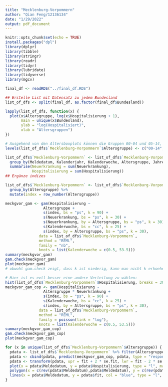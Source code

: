 ```yaml
---
title: "Mecklenburg-Vorpommern"
author: "Qian Feng/12136134"
date: "1/29/2022"
output: pdf_document
---
```


```r
knitr::opts_chunk$set(echo = TRUE)
install.packages("dpl")
library(dplyr)
library(tibble)
library(stringr)
library(readr)
library(tidyr)
library(lubridate)
library(tidyverse)
library(mgcv)
```

```r
final_df <- readRDS("../final_df.RDS")

## Erstelle List mit Datensatz zu jedem Bundesland
list_of_dfs <- split(final_df, as.factor(final_df$Bundesland))
```

```r
lapply(list_of_dfs, function(x) {
  plot(x$Altersgruppe, log(x$Hospitalisierung + 1), 
       main = unique(x$Bundesland),
       ylab = "log(Hospitalisiert)",
       xlab = "Altersgruppen")
})
```

```r
# Ausgehend von den Altersboxplots können die Gruppen 00-04 und 05-14, 35-59 und 60-79 zusammengeführt werden
levels(list_of_dfs$`Mecklenburg-Vorpommern`$Altersgruppe) <- c("00-14", "00-14", "15-34", "35-79","35-79","80+")

list_of_dfs$`Mecklenburg-Vorpommern` <- list_of_dfs$`Mecklenburg-Vorpommern` %>%
  group_by(Meldedatum, Kalenderjahr, Kalenderwoche, Altersgruppe, Jahreszeit) %>%
  summarise(Neuerkrankung = sum(Neuerkrankung),
            Hospitalisierung = sum(Hospitalisierung))
## Ergänze indizes

list_of_dfs$`Mecklenburg-Vorpommern` <- list_of_dfs$`Mecklenburg-Vorpommern` %>%
  group_by(Altersgruppe) %>%
  mutate(index = row_number(Altersgruppe))

meckgvor_gam <- gam(Hospitalisierung ~
                 Altersgruppe +
                 s(index, bs = "ps", k = 90) + 
                 s(Neuerkrankung, bs = "ps", k = 30) +
                 s(Neuerkrankung, by = Altersgruppe, bs = "ps", k = 30) +
                 s(Kalenderwoche, bs = "cc", k = 25) +
                 s(index, by = Altersgruppe, bs = "ps", k = 30),
               data = list_of_dfs$`Mecklenburg-Vorpommern`,
               method = "REML",
               family = "nb",
               knots = list(Kalenderwoche = c(0.5, 53.5)))
summary(meckgvor_gam)
gam.check(meckgvor_gam)
plot(meckgvor_gam)
# obwohl gam.check zeigt, dass k ist niederig, kann man nicht k erhoehen weiter, denn wenn man k erhoeht, dann gibt es warning. Deviance explained = 97.8% und die Grafik unten ist gut.

# Hier ist es evtl besser eine andere Verteilung zu wählen:
hist(list_of_dfs$`Mecklenburg-Vorpommern`$Hospitalisierung, breaks = 30)
meckgvor_gam_cop <- gam(Hospitalisierung ~
                 Altersgruppe * Neuerkrankung +
                 s(index, bs = "ps", k = 90) + 
                 s(Kalenderwoche, bs = "cc", k = 25) +
                 s(index, by = Altersgruppe, bs = "ps", k = 30),
               data = list_of_dfs$`Mecklenburg-Vorpommern`,
               method = "REML",
               family = poisson(link = "log"),
               knots = list(Kalenderwoche = c(0.5, 53.5)))
summary(meckgvor_gam_cop)
gam.check(meckgvor_gam_cop)
plot(meckgvor_gam_cop)

for (x in unique(list_of_dfs$`Mecklenburg-Vorpommern`$Altersgruppe)) {
  pdata <- list_of_dfs$`Mecklenburg-Vorpommern` %>% filter(Altersgruppe == x)
  pdata <- cbind(pdata, predict(meckgvor_gam_cop, pdata, type = "response", se = T))
  pdata <- transform(pdata, upr = fit + 2 * se.fit, lwr = fit - 2 * se.fit)
  plot(x = pdata$Meldedatum, y = pdata$Hospitalisierung, type = "l", main = x)
  polygon(x = c(rev(pdata$Meldedatum),pdata$Meldedatum), y = c(rev(pdata$lwr), pdata$upr), col = alpha("grey80", 0.4), border = NA)
  lines(x = pdata$Meldedatum, y = pdata$fit, col = "blue", type = "l", lwd = 2)
}
```


